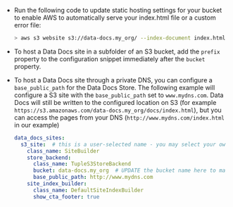 - Run the following code to update static hosting settings for your bucket to enable AWS to automatically serve your index.html file or a custom error file:

  ```bash title="Terminal input"
  > aws s3 website s3://data-docs.my_org/ --index-document index.html
  ```


- To host a Data Docs site in a subfolder of an S3 bucket, add the ``prefix`` property to the configuration snippet immediately after the ``bucket`` property.

- To host a Data Docs site through a private DNS, you can configure a ``base_public_path`` for the Data Docs Store.  The following example will configure a S3 site with the ``base_public_path`` set to ``www.mydns.com``.  Data Docs will still be written to the configured location on S3 (for example ``https://s3.amazonaws.com/data-docs.my_org/docs/index.html``), but you can access the pages from your DNS (``http://www.mydns.com/index.html`` in our example)

  ```yaml title="YAML"
  data_docs_sites:
    s3_site:  # this is a user-selected name - you may select your own
      class_name: SiteBuilder
      store_backend:
        class_name: TupleS3StoreBackend
        bucket: data-docs.my_org  # UPDATE the bucket name here to match the bucket you configured above.
        base_public_path: http://www.mydns.com
      site_index_builder:
        class_name: DefaultSiteIndexBuilder
        show_cta_footer: true
   ```

